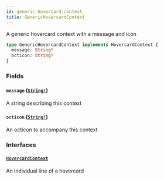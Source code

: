 ```yaml
---
id: generic-hovercard-context
title: GenericHovercardContext
---
```


A generic hovercard context with a message and icon

```graphql
type GenericHovercardContext implements HovercardContext {
  message: String!
  octicon: String!
}
```

### Fields

#### `message` ([`String!`](/docs/api/scalars/string))

A string describing this context

#### `octicon` ([`String!`](/docs/api/scalars/string))

An octicon to accompany this context

### Interfaces

#### [`HovercardContext`](/docs/api/interfaces/hovercard-context)

An individual line of a hovercard
